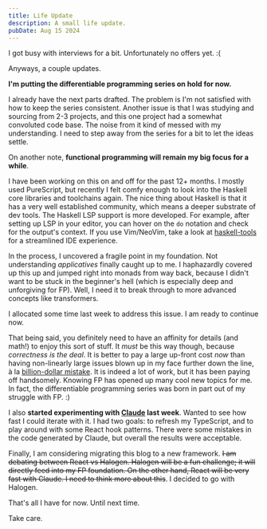 ```yaml
---
title: Life Update
description: A small life update.
pubDate: Aug 15 2024
---
```


I got busy with interviews for a bit. Unfortunately no offers yet. :(

Anyways, a couple updates.

**I'm putting the differentiable programming series on hold for now.** 

I already have the next parts drafted. The problem is I'm not satisfied with how to keep the series consistent. Another issue is that I was studying and sourcing from 2-3 projects, and this one project had a somewhat convoluted code base. The noise from it kind of messed with my understanding. I need to step away from the series for a bit to let the ideas settle.

On another note, **functional programming will remain my big focus for a while**.

I have been working on this on and off for the past 12+ months. I mostly used PureScript, but recently I felt comfy enough to look into the Haskell core libraries and toolchains again. The nice thing about Haskell is that it has a very well established community, which means a deeper substrate of dev tools. The Haskell LSP support is more developed. For example, after setting up LSP in your editor, you can hover on the `do` notation and check for the output's context. If you use Vim/NeoVim, take a look at [haskell-tools](https://github.com/mrcjkb/haskell-tools.nvim) for a streamlined IDE experience.

In the process, I uncovered a fragile point in my foundation. Not understanding *applicatives* finally caught up to me. I haphazardly covered up this up and jumped right into monads from way back, because I didn't want to be stuck in the beginner's hell (which is especially deep and unforgiving for FP). Well, I need it to break through to more advanced concepts like transformers.

I allocated some time last week to address this issue. I am ready to continue now.

That being said, you definitely need to have an affinity for details (and math!) to enjoy this sort of stuff. It *must* be this way though, because *correctness is the deal*. It is better to pay a large up-front cost *now* than having non-linearly large issues blown up in my face further down the line, à la [billion-dollar mistake](https://news.ycombinator.com/item?id=12427069). It is indeed a lot of work, but it has been paying off handsomely. Knowing FP has opened up many cool new topics for me. In fact, the differentiable programming series was born in part out of my struggle with FP. :)


I also **started experimenting with [Claude](https://claude.ai/) last week**. Wanted to see how fast I could iterate with it. I had two goals: to refresh my TypeScript, and to play around with some React hook patterns. There were some mistakes in the code generated by Claude, but overall the results were acceptable.

Finally, I am considering migrating this blog to a new framework. ~~I am debating between React vs Halogen. Halogen will be a fun challenge; it will directly feed into my FP foundation. On the other hand, React will be very fast with Claude. I need to think more about this~~. I decided to go with Halogen.

That's all I have for now. Until next time.

Take care.
